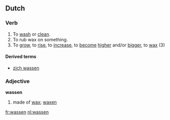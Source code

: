 ==Dutch==
{{nl-conj|was|wast|waste|wasten|hebben|gewassen|wasse}}

===Verb===
# To [[wash]] or [[clean]].
# To rub wax on something.
# To [[grow]], to [[rise]], to [[increase]], to [[become]] [[high]]er and/or [[big]]ger, to [[wax]] (3)

====Derived terms====
* [[zich wassen]]

===Adjective===
'''wassen'''
# made of [[wax]]; [[waxen]]

[[fr:wassen]]
[[nl:wassen]]